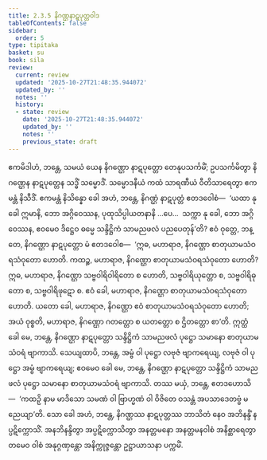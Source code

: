 ```yaml
---
title: 2.3.5 နိဂဏ္ဌနာဋပုတ္တဝါဒ
tableOfContents: false
sidebar:
  order: 5
type: tipitaka
basket: su
book: sila
review:
  current: review
  updated: '2025-10-27T21:48:35.944072'
  updated_by: ''
  notes: ''
  history:
  - state: review
    date: '2025-10-27T21:48:35.944072'
    updated_by: ''
    notes: ''
    previous_state: draft
---
```



<ReviewStatus review={frontmatter.review} showDetails={true} />

<HypothesisAnnotation frontmatter={frontmatter} />

<DynamicBreadcrumb />

<Division number="176" book="sila" e="ch" v="6" p="53">

<Paragraph number="255" book="sila">
ဧကမိဒါဟံ, ဘန္တေ, သမယံ ယေန နိဂဏ္ဌော နာဋပုတ္တော တေနုပသင်္ကမိံ; ဥပသင်္ကမိတွာ နိဂဏ္ဌေန နာဋပုတ္တေန သဒ္ဓိံ သမ္မောဒိံ. သမ္မောဒနီယံ ကထံ သာရဏီယံ ဝီတိသာရေတွာ ဧကမန္တံ နိသီဒိံ. ဧကမန္တံ နိသိန္နော ခေါ အဟံ, ဘန္တေ, နိဂဏ္ဌံ နာဋပုတ္တံ ဧတဒဝေါစံ—  ‘ယထာ နု ခေါ ဣမာနိ, ဘော အဂ္ဂိဝေဿန, ပုထုသိပ္ပါယတနာနိ …ပေ…  သက္ကာ နု ခေါ, ဘော အဂ္ဂိဝေဿန, ဧဝမေဝ ဒိဋ္ဌေဝ ဓမ္မေ သန္ဒိဋ္ဌိကံ သာမညဖလံ ပညပေတုန်’တိ?
</Paragraph>

</Division>
<Division number="177" book="sila" e="ch" v="6" p="54">

<Paragraph number="256" book="sila">
ဧဝံ ဝုတ္တေ, ဘန္တေ, နိဂဏ္ဌော နာဋပုတ္တော မံ ဧတဒဝေါစ—  ‘ဣဓ, မဟာရာဇ, နိဂဏ္ဌော စာတုယာမသံဝရသံဝုတော ဟောတိ. ကထဉ္စ, မဟာရာဇ, နိဂဏ္ဌော စာတုယာမသံဝရသံဝုတော ဟောတိ? ဣဓ, မဟာရာဇ, နိဂဏ္ဌော သဗ္ဗဝါရိဝါရိတော စ ဟောတိ, သဗ္ဗဝါရိယုတ္တော စ, သဗ္ဗဝါရိဓုတော စ, သဗ္ဗဝါရိဖုဋော စ. ဧဝံ ခေါ, မဟာရာဇ, နိဂဏ္ဌော စာတုယာမသံဝရသံဝုတော ဟောတိ. ယတော ခေါ, မဟာရာဇ, နိဂဏ္ဌော ဧဝံ စာတုယာမသံဝရသံဝုတော ဟောတိ; အယံ ဝုစ္စတိ, မဟာရာဇ, နိဂဏ္ဌော ဂတတ္တော စ ယတတ္တော စ ဌိတတ္တော စာ’တိ.
</Paragraph>

</Division>
<Division number="178" book="sila" e="ch" v="6" p="54">

<Paragraph number="257" book="sila">
ဣတ္ထံ ခေါ မေ, ဘန္တေ, နိဂဏ္ဌော နာဋပုတ္တော သန္ဒိဋ္ဌိကံ သာမညဖလံ ပုဋ္ဌော သမာနော စာတုယာမသံဝရံ ဗျာကာသိ. သေယျထာပိ, ဘန္တေ, အမ္ဗံ ဝါ ပုဋ္ဌော လဗုဇံ ဗျာကရေယျ, လဗုဇံ ဝါ ပုဋ္ဌော အမ္ဗံ ဗျာကရေယျ; ဧဝမေဝ ခေါ မေ, ဘန္တေ, နိဂဏ္ဌော နာဋပုတ္တော သန္ဒိဋ္ဌိကံ သာမညဖလံ ပုဋ္ဌော သမာနော စာတုယာမသံဝရံ ဗျာကာသိ. တဿ မယှံ, ဘန္တေ, ဧတဒဟောသိ—  ‘ကထဉှိ နာမ မာဒိသော သမဏံ ဝါ ဗြာဟ္မဏံ ဝါ ဝိဇိတေ ဝသန္တံ အပသာဒေတဗ္ဗံ မညေယျာ’တိ. သော ခေါ အဟံ, ဘန္တေ, နိဂဏ္ဌဿ နာဋပုတ္တဿ ဘာသိတံ နေဝ အဘိနန္ဒိံ နပ္ပဋိက္ကောသိံ. အနဘိနန္ဒိတွာ အပ္ပဋိက္ကောသိတွာ အနတ္တမနော အနတ္တမနဝါစံ အနိစ္ဆာရေတွာ တမေဝ ဝါစံ အနုဂ္ဂဏှန္တော အနိက္ကုဇ္ဇန္တော ဥဋ္ဌာယာသနာ ပက္ကမိံ.
</Paragraph>
</Division>
